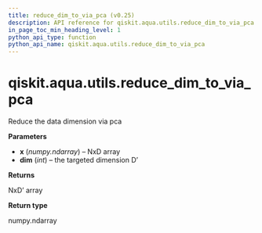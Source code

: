 ```yaml
---
title: reduce_dim_to_via_pca (v0.25)
description: API reference for qiskit.aqua.utils.reduce_dim_to_via_pca in qiskit v0.25
in_page_toc_min_heading_level: 1
python_api_type: function
python_api_name: qiskit.aqua.utils.reduce_dim_to_via_pca
---
```


<span id="qiskit-aqua-utils-reduce-dim-to-via-pca" />

# qiskit.aqua.utils.reduce\_dim\_to\_via\_pca

<Function id="qiskit.aqua.utils.reduce_dim_to_via_pca" isDedicatedPage={true} github="https://github.com/qiskit-community/qiskit-aqua/tree/stable/0.9/qiskit/aqua/utils/dataset_helper.py" signature="reduce_dim_to_via_pca(x, dim)">
  Reduce the data dimension via pca

  **Parameters**

  *   **x** (*numpy.ndarray*) – NxD array
  *   **dim** (*int*) – the targeted dimension D’

  **Returns**

  NxD’ array

  **Return type**

  numpy.ndarray
</Function>

